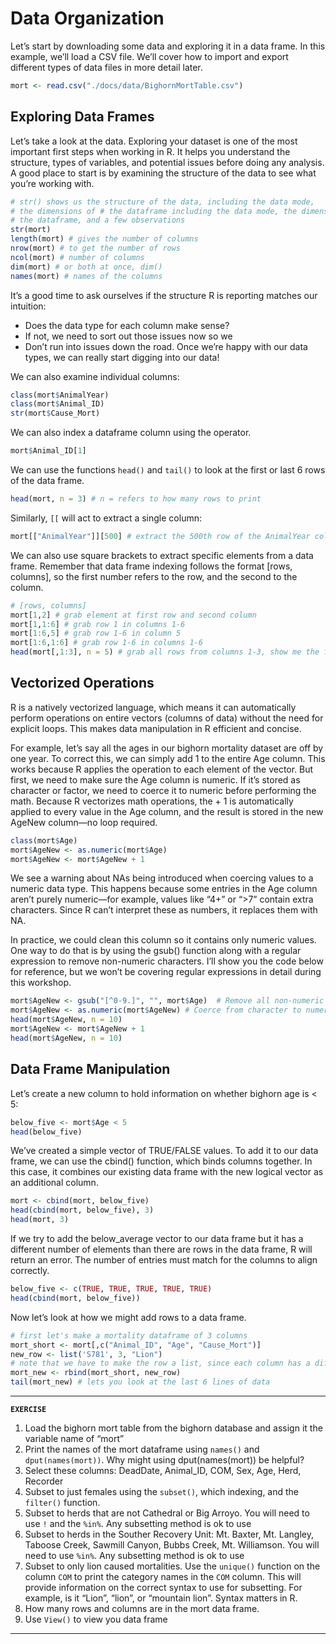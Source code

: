 # Data Organization {#data-org}

Let’s start by downloading some data and exploring it in a data frame. In this example, we’ll load a CSV file. We’ll cover how to import and export different types of data files in more detail later.

```r
mort <- read.csv("./docs/data/BighornMortTable.csv")
```

## Exploring Data Frames

Let’s take a look at the data. Exploring your dataset is one of the most important first steps when working in R. It helps you understand the structure, types of variables, and potential issues before doing any analysis. A good place to start is by examining the structure of the data to see what you’re working with.

```r
# str() shows us the structure of the data, including the data mode, 
# the dimensions of # the dataframe including the data mode, the dimensions of 
# the dataframe, and a few observations
str(mort)  
length(mort) # gives the number of columns
nrow(mort) # to get the number of rows
ncol(mort) # number of columns
dim(mort) # or both at once, dim()
names(mort) # names of the columns
```

It's a good time to ask ourselves if the structure R is reporting matches our intuition:

* Does the data type for each column make sense? 
* If not, we need to sort out those issues now so we 
* Don't run into issues down the road. Once we're happy with our data types, we can really start digging into our data!

We can also examine individual columns: 

```r
class(mort$AnimalYear) 
class(mort$Animal_ID)
str(mort$Cause_Mort)
```

We can also index a dataframe column using the operator.

```r
mort$Animal_ID[1]
```

We can use the functions `head()` and `tail()` to look at the first or last 6 rows of the data frame. 

```r
head(mort, n = 3) # n = refers to how many rows to print 
```

Similarly, `[[` will act to extract a single column:
```r
mort[["AnimalYear"]][500] # extract the 500th row of the AnimalYear column
```

We can also use square brackets to extract specific elements from a data frame. Remember that data frame indexing follows the format [rows, columns], so the first number refers to the row, and the second to the column.

```r
# [rows, columns]
mort[1,2] # grab element at first row and second column
mort[1,1:6] # grab row 1 in columns 1-6
mort[1:6,5] # grab row 1-6 in column 5
mort[1:6,1:6] # grab row 1-6 in columns 1-6
head(mort[,1:3], n = 5) # grab all rows from columns 1-3, show me the first 5 rows
```

## Vectorized Operations {#vectorized}
R is a natively vectorized language, which means it can automatically perform operations on entire vectors (columns of data) without the need for explicit loops. This makes data manipulation in R efficient and concise. 

For example, let’s say all the ages in our bighorn mortality dataset are off by one year. To correct this, we can simply add 1 to the entire Age column. This works because R applies the operation to each element of the vector. But first, we need to make sure the Age column is numeric. If it’s stored as character or factor, we need to coerce it to numeric before performing the math. Because R vectorizes math operations, the + 1 is automatically applied to every value in the Age column, and the result is stored in the new AgeNew column—no loop required.

```r
class(mort$Age)
mort$AgeNew <- as.numeric(mort$Age)
mort$AgeNew <- mort$AgeNew + 1

```

We see a warning about NAs being introduced when coercing values to a numeric data type. This happens because some entries in the Age column aren’t purely numeric—for example, values like "4+" or ">7" contain extra characters. Since R can’t interpret these as numbers, it replaces them with NA.

In practice, we could clean this column so it contains only numeric values. One way to do that is by using the gsub() function along with a regular expression to remove non-numeric characters. I’ll show you the code below for reference, but we won’t be covering regular expressions in detail during this workshop.

```r
mort$AgeNew <- gsub("[^0-9.]", "", mort$Age)  # Remove all non-numeric characters
mort$AgeNew <- as.numeric(mort$AgeNew) # Coerce from character to numeric data mode
head(mort$AgeNew, n = 10)
mort$AgeNew <- mort$AgeNew + 1
head(mort$AgeNew, n = 10)
```

## Data Frame Manipulation

Let's create a new column to hold information on whether bighorn age is < 5:

```r
below_five <- mort$Age < 5
head(below_five)
```

We've created a simple vector of TRUE/FALSE values. To add it to our data frame, we can use the cbind() function, which binds columns together. In this case, it combines our existing data frame with the new logical vector as an additional column.

```r
mort <- cbind(mort, below_five)
head(cbind(mort, below_five), 3)
head(mort, 3)
```

If we try to add the below_average vector to our data frame but it has a different number of elements than there are rows in the data frame, R will return an error. The number of entries must match for the columns to align correctly.

```r
below_five <- c(TRUE, TRUE, TRUE, TRUE, TRUE)
head(cbind(mort, below_five))
```

Now let's look at how we might add rows to a data frame. 

```r
# first let's make a mortality dataframe of 3 columns
mort_short <- mort[,c("Animal_ID", "Age", "Cause_Mort")]
new_row <- list('S781', 3, "Lion") 
# note that we have to make the row a list, since each column has a different data type
mort_new <- rbind(mort_short, new_row)
tail(mort_new) # lets you look at the last 6 lines of data
```

***

**`EXERCISE`**

1. Load the bighorn mort table from the bighorn database and assign it the variable name of "mort"
2. Print the names of the mort dataframe using `names()` and `dput(names(mort))`. Why might using dput(names(mort)) be helpful?
2. Select these columns: DeadDate, Animal_ID, COM, Sex, Age, Herd, Recorder
3. Subset to just females using the `subset()`, which indexing, and the `filter()` function.
4. Subset to herds that are not Cathedral or Big Arroyo. You will need to use `!` and the `%in%`. Any subsetting method is ok to use
4. Subset to herds in the Souther Recovery Unit: Mt. Baxter, Mt. Langley, Taboose Creek, Sawmill Canyon, Bubbs Creek, Mt. Williamson. You will need to use `%in%`. Any subsetting method is ok to use
5. Subset to only lion caused mortalities. Use the `unique()` function on the column `COM` to print the category names in the `COM` column. This will provide information on the correct syntax to use for subsetting. For example, is it "Lion", "lion", or "mountain lion". Syntax matters in R. 
6. How many rows and columns are in the mort data frame. 
8. Use `View()` to view you data frame

***
